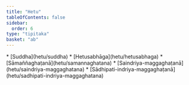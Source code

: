 ```yaml
---
title: "Hetu"
tableOfContents: false
sidebar:
  order: 6
type: "tipitaka"
basket: "ab"
---
```



<DynamicBreadcrumb />



<TableOfContents>
* [Suddha](hetu/suddha)
* [Hetusabhāga](hetu/hetusabhaga)
* [Sāmaññaghaṭanā](hetu/samannaghatana)
* [Saindriya-maggaghaṭanā](hetu/saindriya-maggaghatana)
* [Sādhipati-indriya-maggaghaṭanā](hetu/sadhipati-indriya-maggaghatana)
</TableOfContents>